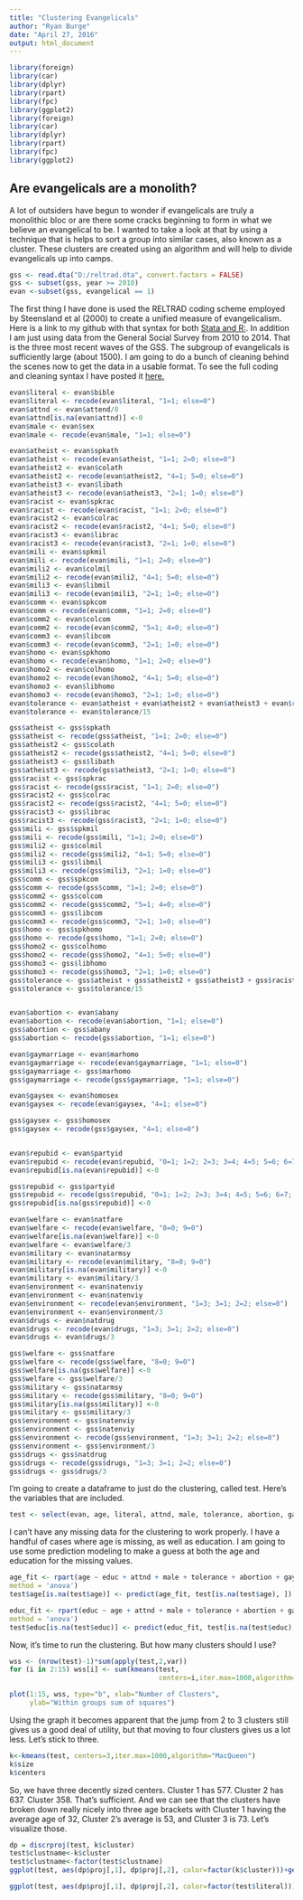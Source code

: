 ```yaml
---
title: "Clustering Evangelicals"
author: "Ryan Burge"
date: "April 27, 2016"
output: html_document
---
```


```r
library(foreign)
library(car)
library(dplyr)
library(rpart)
library(fpc)
library(ggplot2)
library(foreign)
library(car)
library(dplyr)
library(rpart)
library(fpc)
library(ggplot2)
```

## Are evangelicals are a monolith? 

A lot of outsiders have begun to wonder if evangelicals are truly a monolithic bloc or are there some cracks beginning to form in what we believe an evangelical to be. I wanted to take a look at that by using a technique that is helps to sort a group into similar cases, also known as a cluster. These clusters are created using an algorithm and will help to divide evangelicals up into camps. 

```r
gss <- read.dta("D:/reltrad.dta", convert.factors = FALSE)
gss <- subset(gss, year >= 2010)
evan <-subset(gss, evangelical == 1)
```

The first thing I have done is used the RELTRAD coding scheme employed by Steensland et al (2000) to create a unified measure of evangelicalism. Here is a link to my github with that syntax for both [Stata and R:](https://github.com/ryanburge/reltrad). In addition I am just using data from the General Social Survey from 2010 to 2014. That is the three most recent waves of the GSS. The subgroup of evangelicals is sufficiently large (about 1500). I am going to do a bunch of cleaning behind the scenes now to get the data in a usable format. To see the full coding and cleaning syntax I have posted it [here.](https://github.com/ryanburge/clustering/blob/master/datacleaning)

```r
evan$literal <- evan$bible
evan$literal <- recode(evan$literal, "1=1; else=0")
evan$attnd <- evan$attend/8
evan$attnd[is.na(evan$attnd)] <-0
evan$male <- evan$sex
evan$male <- recode(evan$male, "1=1; else=0")

evan$atheist <- evan$spkath
evan$atheist <- recode(evan$atheist, "1=1; 2=0; else=0")
evan$atheist2 <- evan$colath
evan$atheist2 <- recode(evan$atheist2, "4=1; 5=0; else=0")
evan$atheist3 <- evan$libath
evan$atheist3 <- recode(evan$atheist3, "2=1; 1=0; else=0")
evan$racist <- evan$spkrac
evan$racist <- recode(evan$racist, "1=1; 2=0; else=0")
evan$racist2 <- evan$colrac
evan$racist2 <- recode(evan$racist2, "4=1; 5=0; else=0")
evan$racist3 <- evan$librac
evan$racist3 <- recode(evan$racist3, "2=1; 1=0; else=0")
evan$mili <- evan$spkmil
evan$mili <- recode(evan$mili, "1=1; 2=0; else=0")
evan$mili2 <- evan$colmil
evan$mili2 <- recode(evan$mili2, "4=1; 5=0; else=0")
evan$mili3 <- evan$libmil
evan$mili3 <- recode(evan$mili3, "2=1; 1=0; else=0")
evan$comm <- evan$spkcom
evan$comm <- recode(evan$comm, "1=1; 2=0; else=0")
evan$comm2 <- evan$colcom
evan$comm2 <- recode(evan$comm2, "5=1; 4=0; else=0")
evan$comm3 <- evan$libcom
evan$comm3 <- recode(evan$comm3, "2=1; 1=0; else=0")
evan$homo <- evan$spkhomo
evan$homo <- recode(evan$homo, "1=1; 2=0; else=0")
evan$homo2 <- evan$colhomo
evan$homo2 <- recode(evan$homo2, "4=1; 5=0; else=0")
evan$homo3 <- evan$libhomo
evan$homo3 <- recode(evan$homo3, "2=1; 1=0; else=0")
evan$tolerance <- evan$atheist + evan$atheist2 + evan$atheist3 + evan$racist + evan$racist2 + evan$racist3 + evan$comm + evan$comm2 + evan$comm3 + evan$mili + evan$mili2 + evan$mili3 + evan$homo + evan$homo2 + evan$homo3
evan$tolerance <- evan$tolerance/15

gss$atheist <- gss$spkath
gss$atheist <- recode(gss$atheist, "1=1; 2=0; else=0")
gss$atheist2 <- gss$colath
gss$atheist2 <- recode(gss$atheist2, "4=1; 5=0; else=0")
gss$atheist3 <- gss$libath
gss$atheist3 <- recode(gss$atheist3, "2=1; 1=0; else=0")
gss$racist <- gss$spkrac
gss$racist <- recode(gss$racist, "1=1; 2=0; else=0")
gss$racist2 <- gss$colrac
gss$racist2 <- recode(gss$racist2, "4=1; 5=0; else=0")
gss$racist3 <- gss$librac
gss$racist3 <- recode(gss$racist3, "2=1; 1=0; else=0")
gss$mili <- gss$spkmil
gss$mili <- recode(gss$mili, "1=1; 2=0; else=0")
gss$mili2 <- gss$colmil
gss$mili2 <- recode(gss$mili2, "4=1; 5=0; else=0")
gss$mili3 <- gss$libmil
gss$mili3 <- recode(gss$mili3, "2=1; 1=0; else=0")
gss$comm <- gss$spkcom
gss$comm <- recode(gss$comm, "1=1; 2=0; else=0")
gss$comm2 <- gss$colcom
gss$comm2 <- recode(gss$comm2, "5=1; 4=0; else=0")
gss$comm3 <- gss$libcom
gss$comm3 <- recode(gss$comm3, "2=1; 1=0; else=0")
gss$homo <- gss$spkhomo
gss$homo <- recode(gss$homo, "1=1; 2=0; else=0")
gss$homo2 <- gss$colhomo
gss$homo2 <- recode(gss$homo2, "4=1; 5=0; else=0")
gss$homo3 <- gss$libhomo
gss$homo3 <- recode(gss$homo3, "2=1; 1=0; else=0")
gss$tolerance <- gss$atheist + gss$atheist2 + gss$atheist3 + gss$racist + gss$racist2 + gss$racist3 + gss$comm + gss$comm2 + gss$comm3 + gss$mili + gss$mili2 + gss$mili3 + gss$homo + gss$homo2 + gss$homo3
gss$tolerance <- gss$tolerance/15


evan$abortion <- evan$abany
evan$abortion <- recode(evan$abortion, "1=1; else=0")
gss$abortion <- gss$abany
gss$abortion <- recode(gss$abortion, "1=1; else=0")

evan$gaymarriage <- evan$marhomo
evan$gaymarriage <- recode(evan$gaymarriage, "1=1; else=0")
gss$gaymarriage <- gss$marhomo
gss$gaymarriage <- recode(gss$gaymarriage, "1=1; else=0")

evan$gaysex <- evan$homosex
evan$gaysex <- recode(evan$gaysex, "4=1; else=0")

gss$gaysex <- gss$homosex
gss$gaysex <- recode(gss$gaysex, "4=1; else=0")


evan$repubid <- evan$partyid
evan$repubid <- recode(evan$repubid, "0=1; 1=2; 2=3; 3=4; 4=5; 5=6; 6=7; 7=0; 8=0; 9=0")
evan$repubid[is.na(evan$repubid)] <-0

gss$repubid <- gss$partyid
gss$repubid <- recode(gss$repubid, "0=1; 1=2; 2=3; 3=4; 4=5; 5=6; 6=7; 7=0; 8=0; 9=0")
gss$repubid[is.na(gss$repubid)] <-0

evan$welfare <- evan$natfare
evan$welfare <- recode(evan$welfare, "8=0; 9=0")
evan$welfare[is.na(evan$welfare)] <-0
evan$welfare <- evan$welfare/3
evan$military <- evan$natarmsy
evan$military <- recode(evan$military, "8=0; 9=0")
evan$military[is.na(evan$military)] <-0
evan$military <- evan$military/3
evan$environment <- evan$natenviy
evan$environment <- evan$natenviy
evan$environment <- recode(evan$environment, "1=3; 3=1; 2=2; else=0")
evan$environment <- evan$environment/3
evan$drugs <- evan$natdrug
evan$drugs <- recode(evan$drugs, "1=3; 3=1; 2=2; else=0")
evan$drugs <- evan$drugs/3

gss$welfare <- gss$natfare
gss$welfare <- recode(gss$welfare, "8=0; 9=0")
gss$welfare[is.na(gss$welfare)] <-0
gss$welfare <- gss$welfare/3
gss$military <- gss$natarmsy
gss$military <- recode(gss$military, "8=0; 9=0")
gss$military[is.na(gss$military)] <-0
gss$military <- gss$military/3
gss$environment <- gss$natenviy
gss$environment <- gss$natenviy
gss$environment <- recode(gss$environment, "1=3; 3=1; 2=2; else=0")
gss$environment <- gss$environment/3
gss$drugs <- gss$natdrug
gss$drugs <- recode(gss$drugs, "1=3; 3=1; 2=2; else=0")
gss$drugs <- gss$drugs/3
```

I'm going to create a dataframe to just do the clustering, called test. Here's the variables that are included. 

```r
test <- select(evan, age, literal, attnd, male, tolerance, abortion, gaymarriage, gaysex, repubid, welfare, military, environment, drugs, educ)
```

I can't have any missing data for the clustering to work properly. I have a handful of cases where age is missing, as well as education. I am going to use some prediction modeling to make a guess at both the age and education for the missing values. 

```r
age_fit <- rpart(age ~ educ + attnd + male + tolerance + abortion + gaymarriage + gaysex + repubid + welfare + military + environment + drugs, data = test[!is.na(test$age), ],
method = 'anova')
test$age[is.na(test$age)] <- predict(age_fit, test[is.na(test$age), ])

educ_fit <- rpart(educ ~ age + attnd + male + tolerance + abortion + gaymarriage + gaysex + repubid + welfare + military + environment + drugs, data = test[!is.na(test$age), ],
method = 'anova')
test$educ[is.na(test$educ)] <- predict(educ_fit, test[is.na(test$educ), ])
```

Now, it's time to run the clustering. But how many clusters should I use? 

```r
wss <- (nrow(test)-1)*sum(apply(test,2,var))
for (i in 2:15) wss[i] <- sum(kmeans(test,
                                     centers=i,iter.max=1000,algorithm="MacQueen")$withinss)

plot(1:15, wss, type="b", xlab="Number of Clusters",
     ylab="Within groups sum of squares")
```

Using the graph it becomes apparent that the jump from 2 to 3 clusters still gives us a good deal of utility, but that moving to four clusters gives us a lot less. Let's stick to three. 

```r
k<-kmeans(test, centers=3,iter.max=1000,algorithm="MacQueen")
k$size
k$centers
```

So, we have three decently sized centers. Cluster 1 has 577. Cluster 2 has 637. Cluster 358. That's sufficient. And we can see that the clusters have broken down really nicely into three age brackets with Cluster 1 having the average age of 32, Cluster 2's average is 53, and Cluster 3 is 73. Let's visualize those. 

```r
dp = discrproj(test, k$cluster)
test$clustname<-k$cluster
test$clustname<-factor(test$clustname)
ggplot(test, aes(dp$proj[,1], dp$proj[,2], color=factor(k$cluster)))+geom_point(pch=19,size=2)+ggtitle("Cluster Visualization")

ggplot(test, aes(dp$proj[,1], dp$proj[,2], color=factor(test$literal)))+geom_point(pch=19,size=2)+facet_grid(clustname~.)+ggtitle("How Is Litearlism Dispersed Through the Clusters")
```
